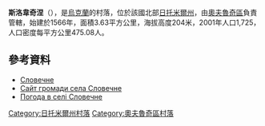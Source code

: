 {{coord|51|22|52|N|28|21|16|E|scale:30000|display=title}}

'''斯洛韋奇涅'''（{{lang-uk|Словечне}}），是[[烏克蘭|烏克蘭]]的村落，位於該國北部[[日托米爾州|日托米爾州]]，由[[奧夫魯奇區|奧夫魯奇區]]負責管轄，始建於1566年，面積3.63平方公里，海拔高度204米，2001年人口1,725，人口密度每平方公里475.08人。

==參考資料==
* [http://w1.c1.rada.gov.ua/pls/z7502/A005?rdat1=17.11.2012&rf7571=10280 Словечне]{{dead link|date=2018年3月 |bot=InternetArchiveBot |fix-attempted=yes }}
* [http://www.slovechne.com.ua Сайт громади села Словечне] {{Wayback|url=http://www.slovechne.com.ua/ |date=20181210223016 }}
* [http://weather.in.ua/ua/zhitomirskaja/24203 Погода в селі Словечне] {{Wayback|url=http://weather.in.ua/ua/zhitomirskaja/24203 |date=20111219132921 }}

{{DEFAULTSORT:Словечне}}
[[Category:日托米爾州村落|Category:日托米爾州村落]]
[[Category:奧夫魯奇區村落|Category:奧夫魯奇區村落]]


{{Zhytomyr-geo-stub}}